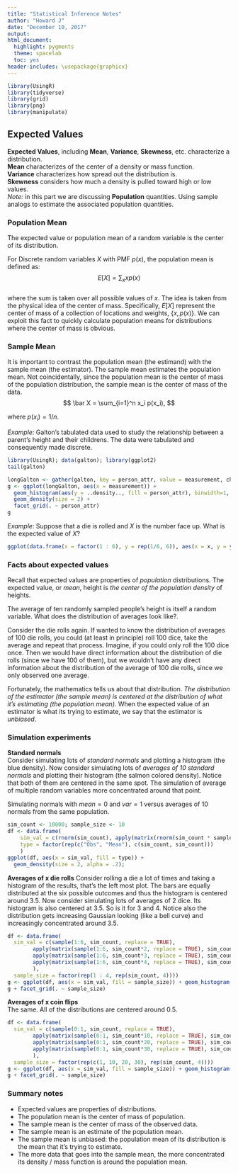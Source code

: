 ```yaml
---
title: "Statistical Inference Notes"
author: "Howard J"
date: "December 10, 2017"
output:
html_document:
  highlight: pygments
  theme: spacelab
  toc: yes
header-includes: \usepackage{graphicx}
---
```


```r
library(UsingR)
library(tidyverse)
library(grid)
library(png)
library(manipulate)
```


## Expected Values
__Expected Values__, including __Mean__, __Variance__, __Skewness__, etc. characterize a distribution.  
__Mean__ characterizes of the center of a density or mass function.  
__Variance__ characterizes how spread out the distribution is.  
__Skewness__ considers how much a density is pulled toward high or low values.  
*Note:* in this part we are discussing __Population__ quantities. Using sample analogs to estimate the associated population quantities.  


### Population Mean   
The expected value or population mean of a random variable is the center of its distribution.  

For Discrete random variables $X$ with PMF $p(x)$, the population mean is defined as:  
$$
E[X] = \sum_{x} xp(x)
$$  
where the sum is taken over all possible values of $x$. The idea is taken from the physical idea of the center of mass. Specifically, $E[X]$ represent the center of mass of a collection of locations and weights, $\{x,p(x)\}$. We can exploit this fact to quickly calculate population means for distributions where the center of mass is obvious.  


### Sample Mean   
It is important to contrast the population mean (the estimand) with the sample mean (the estimator). The sample mean estimates the population mean. Not coincidentally, since the population mean is the center of mass of the population distribution, the sample mean is the center of mass of the data.  
$$
\bar X = \sum_{i=1}^n x_i p(x_i),
$$  

where $p(x_i) = 1/n$.

*Example:* Galton's tabulated data used to study the relationship between a parent's height and their childrens. The data were tabulated and consequently made discrete.  

```r
library(UsingR); data(galton); library(ggplot2)
tail(galton)
```

```r
longGalton <- gather(galton, key = person_attr, value = measurement, child, parent)
g <- ggplot(longGalton, aes(x = measurement)) + 
  geom_histogram(aes(y = ..density.., fill = person_attr), binwidth=1, color = "black") + 
  geom_density(size = 2) +
  facet_grid(. ~ person_attr)
g
```


*Example:* Suppose that a die is rolled and $X$ is the number face up. What is the expected value of $X$?  
```r
ggplot(data.frame(x = factor(1 : 6), y = rep(1/6, 6)), aes(x = x, y = y)) + geom_bar(stat = "identity", colour = 'black', fill = "lightblue")
```


### Facts about expected values  
Recall that expected values are properties of *population* distributions. The expected value, or *mean*, height is *the center of the population density* of heights.  

The average of ten randomly sampled people's height is itself a random variable. What does the distribution of averages look like?.  

Consider the die rolls again. If wanted to know the distribution of averages of 100 die rolls, you could (at least in principle) roll 100 dice, take the average and repeat that process. Imagine, if you could only roll the 100 dice once. Then we would have direct information about the distribution of die rolls (since we have 100 of them), but we wouldn't have any direct information about the distribution of the average of 100 die rolls, since we only observed one average.  

Fortunately, the mathematics tells us about that distribution. *The distribution of the estimator (the sample mean) is centered at the distribution of what it's estimating (the population mean)*. When the expected value of an estimator is what its trying to estimate, we say that the estimator is *unbiased*.  


### Simulation experiments  
__Standard normals__   
Consider simulating lots of *standard normals* and plotting a histogram (the blue density). Now consider simulating lots of *averages of 10 standard normals* and plotting their histogram (the salmon colored density). Notice that both of them are centered in the same spot. The simulation of average of multiple random variables more concentrated around that point.  

Simulating normals with $mean=0$ and $var=1$ versus averages of 10 normals from the same population.  
```r
sim_count <- 10000; sample_size <- 10
df <- data.frame(
    sim_val = c(rnorm(sim_count), apply(matrix(rnorm(sim_count * sample_size), sim_count), 1, mean)),
    type = factor(rep(c("Obs", "Mean"), c(sim_count, sim_count))) 
    )
ggplot(df, aes(x = sim_val, fill = type)) + 
  geom_density(size = 2, alpha = .2); 
```

__Averages of x die rolls__
Consider rolling a die a lot of times and taking a histogram of the results, that's the left most plot. The bars are equally distributed at the six possible outcomes and thus the histogram is centered around 3.5. Now consider simulating lots of averages of 2 dice. Its histogram is also centered at 3.5. So is it for 3 and 4. Notice also the distribution gets increasing Gaussian looking (like a bell curve) and increasingly concentrated around 3.5.  
```r
df <- data.frame(
  sim_val = c(sample(1:6, sim_count, replace = TRUE),
        apply(matrix(sample(1:6, sim_count*2, replace = TRUE), sim_count), 1, mean), # avg, 2 dice
        apply(matrix(sample(1:6, sim_count*3, replace = TRUE), sim_count), 1, mean), # avg, 3 dice
        apply(matrix(sample(1:6, sim_count*4, replace = TRUE), sim_count), 1, mean)  # avg, 4 dice
        ),
  sample_size = factor(rep(1 : 4, rep(sim_count, 4))))
g <- ggplot(df, aes(x = sim_val, fill = sample_size)) + geom_histogram(alpha = .20, binwidth=.25, colour = "black") 
g + facet_grid(. ~ sample_size)
```


__Averages of x coin flips__  
The same. All of the distributions are centered around 0.5.  
```r
df <- data.frame(
  sim_val = c(sample(0:1, sim_count, replace = TRUE),
        apply(matrix(sample(0:1, sim_count*10, replace = TRUE), sim_count), 1, mean),
        apply(matrix(sample(0:1, sim_count*20, replace = TRUE), sim_count), 1, mean),
        apply(matrix(sample(0:1, sim_count*30, replace = TRUE), sim_count), 1, mean)
        ),
  sample_size = factor(rep(c(1, 10, 20, 30), rep(sim_count, 4))))
g <- ggplot(df, aes(x = sim_val, fill = sample_size)) + geom_histogram(alpha = .20, binwidth = 1 / 12, colour = "black"); 
g + facet_grid(. ~ sample_size)
```


### Summary notes  
- Expected values are properties of distributions.
- The population mean is the center of mass of population.
- The sample mean is the center of mass of the observed data.
- The sample mean is an estimate of the population mean.
- The sample mean is unbiased: the population mean of its distribution is the mean that it's  trying to estimate.
- The more data that goes into the sample mean, the more concentrated its density / mass function is around the population mean.



